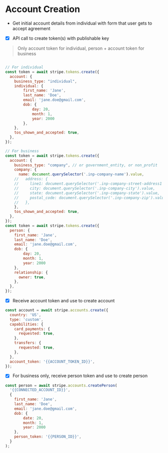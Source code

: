 # Account Creation

- Get initial account details from individual with form that user gets to accept agreement
- [x] API call to create token(s) with publishable key

> Only account token for individual, person + account token for business

```js

// For individual
const token = await stripe.tokens.create({
  account: {
    business_type: "individual",
    individual: {
        first_name: 'Jane',
        last_name: 'Doe',
        email: 'jane.doe@gmail.com',
        dob: {
            day: 20,
            month: 1,
            year: 2000
        },
    },
    tos_shown_and_accepted: true,
  },
});

// For business
const token = await stripe.tokens.create({
  account: {
    business_type: "company", // or government_entity, or non_profit
    company: {
      name: document.querySelector('.inp-company-name').value,
    //   address: {
    //     line1: document.querySelector('.inp-company-street-address1').value,
    //     city: document.querySelector('.inp-company-city').value,
    //     state: document.querySelector('.inp-company-state').value,
    //     postal_code: document.querySelector('.inp-company-zip').value,
    //   },
    },
    tos_shown_and_accepted: true,
  },
});
const token = await stripe.tokens.create({
  person: {
    first_name: 'Jane',
    last_name: 'Doe',
    email: 'jane.doe@gmail.com',
    dob: {
        day: 20,
        month: 1,
        year: 2000
    },
    relationship: {
      owner: true,
    },
  },
});

```

- [x] Receive account token and use to create account

```js
const account = await stripe.accounts.create({
  country: 'US',
  type: 'custom',
  capabilities: {
    card_payments: {
      requested: true,
    },
    transfers: {
      requested: true,
    },
  },
  account_token: '{{ACCOUNT_TOKEN_ID}}',
});
```

- [x] For business only, receive person token and use to create person

```js
const person = await stripe.accounts.createPerson(
  '{{CONNECTED_ACCOUNT_ID}}',
  {
    first_name: 'Jane',
    last_name: 'Doe',
    email: 'jane.doe@gmail.com',
    dob: {
        date: 20,
        month: 1,
        year: 2000
    },
    person_token: '{{PERSON_ID}}',
  }
);
```
